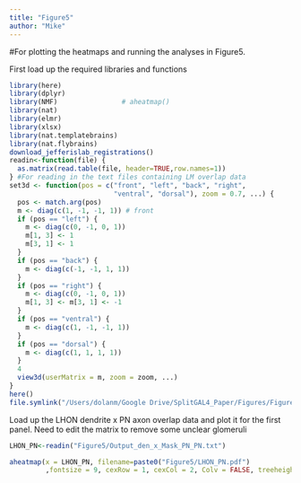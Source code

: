 ```yaml
---
title: "Figure5"
author: "Mike"
---
```

#For plotting the heatmaps and running the analyses in Figure5. 

First load up the required libraries and functions
```r
library(here)
library(dplyr)
library(NMF)                # aheatmap()
library(nat)
library(elmr)
library(xlsx)
library(nat.templatebrains)
library(nat.flybrains)
download_jefferislab_registrations()
readin<-function(file) {
  as.matrix(read.table(file, header=TRUE,row.names=1))
} #For reading in the text files containing LM overlap data 
set3d <- function(pos = c("front", "left", "back", "right",
                          "ventral", "dorsal"), zoom = 0.7, ...) {
  pos <- match.arg(pos)
  m <- diag(c(1, -1, -1, 1)) # front
  if (pos == "left") {
    m <- diag(c(0, -1, 0, 1))
    m[1, 3] <- 1
    m[3, 1] <- 1
  }
  if (pos == "back") {
    m <- diag(c(-1, -1, 1, 1))
  }
  if (pos == "right") {
    m <- diag(c(0, -1, 0, 1))
    m[1, 3] <- m[3, 1] <- -1
  }
  if (pos == "ventral") {
    m <- diag(c(1, -1, -1, 1))
  }
  if (pos == "dorsal") {
    m <- diag(c(1, 1, 1, 1))
  }
  4
  view3d(userMatrix = m, zoom = zoom, ...)
}
here()
file.symlink("/Users/dolanm/Google Drive/SplitGAL4_Paper/Figures/Figure5", here())
```

Load up the LHON dendrite x PN axon overlap data and plot it for the first panel. Need to edit the matrix to remove some unclear glomeruli
```r
LHON_PN<-readin("Figure5/Output_den_x_Mask_PN_PN.txt")

aheatmap(x = LHON_PN, filename=paste0("Figure5/LHON_PN.pdf")
         ,fontsize = 9, cexRow = 1, cexCol = 2, Colv = FALSE, treeheight = 15)
```


```r
```

```r
```

```r
```
